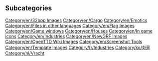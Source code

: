 
== Subcategories ==
[[Category/en/32bpp Images]]
[[Category/en/Cargo]]
[[Category/en/Emotics]]
[[Category/en/Files in other languages]]
[[Category/en/Flag Images]]
[[Category/en/Game windows]]
[[Category/en/Houses]]
[[Category/en/In game icons]]
[[Category/en/Industries]]
[[Category/en/NewGRF Images]]
[[Category/en/OpenTTD Wiki Images]]
[[Category/en/Screenshot Tools]]
[[Category/en/Template Images]]
[[Category/fr/Industries]]
[[Category/ko/화물]]
[[Category/nl/Vracht]]
